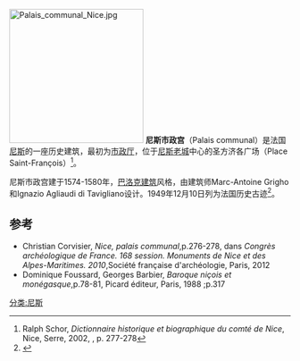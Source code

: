 [[Image:Palais_communal_Nice.jpg|240px]] 
'''尼斯市政宫'''（Palais communal）是法国[[尼斯|尼斯]]的一座历史建筑，最初为[[市政厅|市政厅]]，位于[[尼斯老城|尼斯老城]]中心的圣方济各广场（Place Saint-François）<ref name="schor_277_278">Ralph Schor, ''Dictionnaire historique et biographique du comté de Nice'', Nice, Serre, 2002, {{ISBN|978-2864103660}}, p. 277-278</ref>。

尼斯市政宫建于1574-1580年，[[巴洛克建筑|巴洛克建筑]]风格，由建筑师Marc-Antoine Grigho和Ignazio Agliaudi di Tavigliano设计。1949年12月10日列为法国历史古迹<ref>{{Base Mérimée|PA00080776}}</ref>。

==参考 ==
{{references}}
* Christian Corvisier, ''Nice, palais communal'',p.276-278, dans ''Congrès archéologique de France. 168 session. Monuments de Nice et des Alpes-Maritimes. 2010'',Société française d'archéologie, Paris, 2012 {{ISBN|978-2-901837-42-8}}
* Dominique Foussard, Georges Barbier, ''Baroque niçois et monégasque'',p.78-81, Picard éditeur, Paris, 1988 {{ISBN|2-7084-0369-9}} ;p.317
[[分类:尼斯|分类:尼斯]]